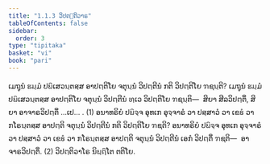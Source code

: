 ```yaml
---
title: "1.1.3 ວິປຕ຺ຕິວາຣ"
tableOfContents: false
sidebar:
  order: 3
type: "tipitaka"
basket: "vi"
book: "pari"
---
```



<DynamicBreadcrumb />

<Division number="182" book="pari">

<Paragraph number="573" book="pari">
ເມຖຸນໍ ຘມ຺ມໍ ປຏິເສວນ຺ຕສ຺ສ ອາປຕ຺ຕິໂຍ ຈຕຸນ຺ນໍ ວິປຕ຺ຕີນໍ ກຕິ ວິປຕ຺ຕິໂຍ ຠຊນ຺ຕິ? ເມຖຸນໍ ຘມ຺ມໍ ປຏິເສວນ຺ຕສ຺ສ ອາປຕ຺ຕິໂຍ ຈຕຸນ຺ນໍ ວິປຕ຺ຕີນໍ ທ຺ເວ ວິປຕ຺ຕິໂຍ ຠຊນ຺ຕິ—  ສິຍາ ສີລວິປຕ຺ຕິໍ, ສິຍາ ອາຈາຣວິປຕ຺ຕິໍ …ເປ… . (1)
</Paragraph>

<Paragraph number="574" book="pari">
ອນາທຣິຍໍ ປຏິຈ຺ຈ ອຸທເກ ອຸຈ຺ຈາຣໍ ວາ ປສ຺ສາວໍ ວາ ເຂຬໍ ວາ ກໂຣນ຺ຕສ຺ສ ອາປຕ຺ຕິ ຈຕຸນ຺ນໍ ວິປຕ຺ຕີນໍ ກຕິ ວິປຕ຺ຕິໂຍ ຠຊຕິ? ອນາທຣິຍໍ ປຏິຈ຺ຈ ອຸທເກ ອຸຈ຺ຈາຣໍ ວາ ປສ຺ສາວໍ ວາ ເຂຬໍ ວາ ກໂຣນ຺ຕສ຺ສ ອາປຕ຺ຕິ ຈຕຸນ຺ນໍ ວິປຕ຺ຕີນໍ ເອກໍ ວິປຕ຺ຕິໍ ຠຊຕິ—  ອາຈາຣວິປຕ຺ຕິໍ. (2)

</Paragraph>
</Division>

<Paragraph number="575" type="center" book="pari">
ວິປຕ຺ຕິວາໂຣ ນິຏ຺ຐິໂຕ ຕຕິໂຍ.
</Paragraph>